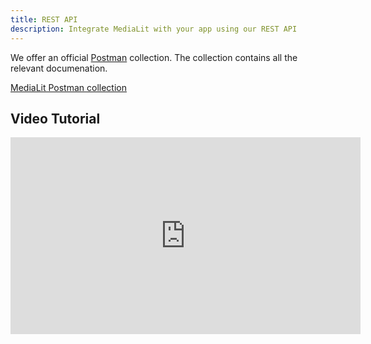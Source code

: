 ```yaml
---
title: REST API
description: Integrate MediaLit with your app using our REST API 
---
```


We offer an official [Postman](https://postman.com) collection. The collection contains all the relevant documenation.

[MediaLit Postman collection](https://www.postman.com/dark-rocket-625879/codelit/collection/5b8hfkr/medialit)

## Video Tutorial

<iframe width="560" height="315" src="https://www.youtube.com/embed/QrYn82zK4es?si=eXrDWSGcSaSodYCY" title="YouTube video player" frameborder="0" allow="accelerometer; autoplay; clipboard-write; encrypted-media; gyroscope; picture-in-picture; web-share" referrerpolicy="strict-origin-when-cross-origin" allowfullscreen></iframe>
